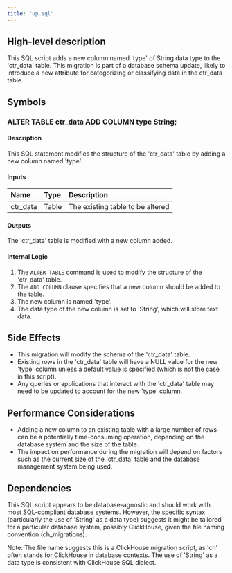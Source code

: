 ```yaml
---
title: "up.sql"
---
```


## High-level description
This SQL script adds a new column named 'type' of String data type to the 'ctr_data' table. This migration is part of a database schema update, likely to introduce a new attribute for categorizing or classifying data in the ctr_data table.

## Symbols

### ALTER TABLE ctr_data ADD COLUMN type String;
#### Description
This SQL statement modifies the structure of the 'ctr_data' table by adding a new column named 'type'.

#### Inputs
| Name | Type | Description |
|:-----|:-----|:------------|
| ctr_data | Table | The existing table to be altered |

#### Outputs
The 'ctr_data' table is modified with a new column added.

#### Internal Logic
1. The `ALTER TABLE` command is used to modify the structure of the 'ctr_data' table.
2. The `ADD COLUMN` clause specifies that a new column should be added to the table.
3. The new column is named 'type'.
4. The data type of the new column is set to 'String', which will store text data.

## Side Effects
- This migration will modify the schema of the 'ctr_data' table.
- Existing rows in the 'ctr_data' table will have a NULL value for the new 'type' column unless a default value is specified (which is not the case in this script).
- Any queries or applications that interact with the 'ctr_data' table may need to be updated to account for the new 'type' column.

## Performance Considerations
- Adding a new column to an existing table with a large number of rows can be a potentially time-consuming operation, depending on the database system and the size of the table.
- The impact on performance during the migration will depend on factors such as the current size of the 'ctr_data' table and the database management system being used.

## Dependencies
This SQL script appears to be database-agnostic and should work with most SQL-compliant database systems. However, the specific syntax (particularly the use of 'String' as a data type) suggests it might be tailored for a particular database system, possibly ClickHouse, given the file naming convention (ch_migrations).

Note: The file name suggests this is a ClickHouse migration script, as 'ch' often stands for ClickHouse in database contexts. The use of 'String' as a data type is consistent with ClickHouse SQL dialect.